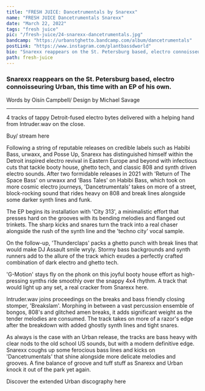 ---
title: "FRESH JUICE: Dancetrumentals by Snarexx"
name: "FRESH JUICE Dancetrumentals Snarexx"
date: "March 22, 2022"
tags: "fresh juice"
pic: "/fresh-juice/24-snarexx-dancetrumentals.jpg"
bandcamp: "https://urbanstghetto.bandcamp.com/album/dancetrumentals"
postLink: "https://www.instagram.com/plantbassdworld"
bio: "Snarexx reappears on the St. Petersburg based, electro connoisseuring Urban, this time with an EP of his own"
path: fresh-juice
---

### Snarexx reappears on the St. Petersburg based, electro connoisseuring Urban, this time with an EP of his own.

<p className="smallText">Words by Oisín Campbell/ Design by Michael Savage</p>

<hr />

4 tracks of tappy Detroit-fused electro bytes delivered with a helping hand from Intruder.wav on the close.

<BandCamp src="album=2719210235" />

Buy/ stream here <HoverLink url="urbanstghetto.bandcamp.com/album/dancetrumentals" external />

Following a string of reputable releases on credible labels such as Habibi Bass, urwaxx, and Posse Up, Snarexx has distinguished himself within the Detroit inspired electro revival in Eastern Europe and beyond with infectious cuts that tackle booty house, ghetto tech, and classic 808 and synth driven electro sounds. After two formidable releases in 2021 with 'Return of The Space Bass' on urwaxx and 'Bass Tales' on Habibi Bass, which took on more cosmic electro journeys, 'Dancetrumentals' takes on more of a street, block-rocking sound that rides heavy on 808 and break lines alongside some darker synth lines and funk.

The EP begins its installation with 'City 313', a minimalistic effort that presses hard on the grooves with its bending melodies and flanged out trinkets. The sharp kicks and snares turn the track into a real chaser alongside the rush of the synth line and the 'techno city' vocal sample.

On the follow-up, 'Thunderclaps' packs a ghetto punch with break lines that would make DJ Assault smile wryly. Stormy bass backgrounds and synth runners add to the allure of the track which exudes a perfectly crafted combination of dark electro and ghetto tech.

<Picture src="/fresh-juice/24-yp.jpg" alt="УРБАН / URBAN cover pic" size={1200} />

'G-Motion' stays fly on the phonk on this joyful booty house effort as high-pressing synths ride smoothly over the snappy 4x4 rhythm. A track that would light up any set, a real cracker from Snarexx here.

Intruder.wav joins proceedings on the breaks and bass friendly closing stomper, 'Breakslam'. Morphing in between a vast percussion ensemble of bongos, 808's and glitched amen breaks, it adds significant weight as the tender melodies are consumed. The track takes on more of a razor's edge after the breakdown with added ghostly synth lines and tight snares.

As always is the case with an Urban release, the tracks are bass heavy with clear nods to the old school US sounds, but with a modern definitive edge. Snarexx coughs up some ferocious bass lines and kicks on 'Dancetrumentals' that shine alongside more delicate melodies and grooves. A fine balance of groove and tuff stuff as Snarexx and Urban knock it out of the park yet again.

Discover the extended Urban discography here <HoverLink url="urbanstghetto.bandcamp.com/music" external />
